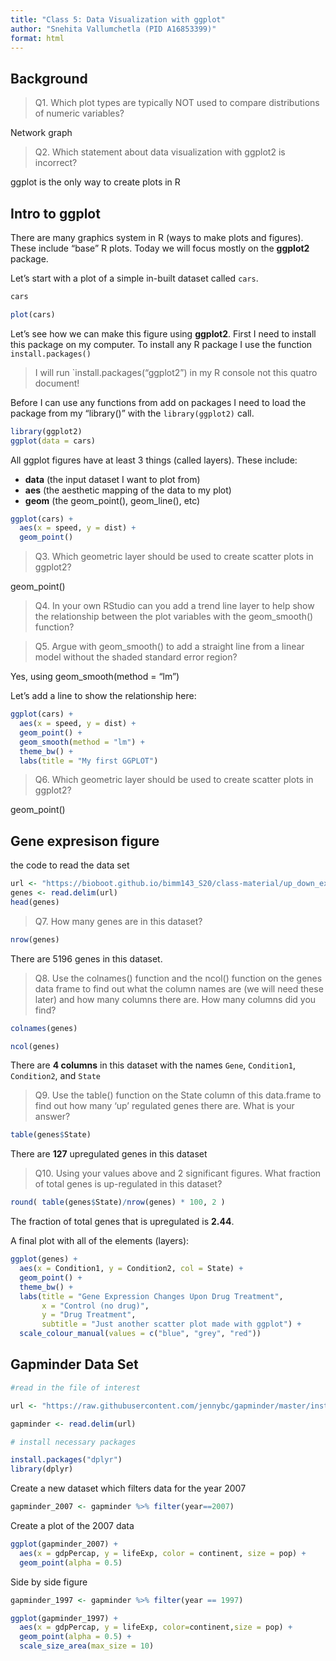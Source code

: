 ```yaml
---
title: "Class 5: Data Visualization with ggplot"
author: "Snehita Vallumchetla (PID A16853399)"
format: html
---
```


## Background

> Q1.  Which plot types are typically NOT used to compare distributions of numeric variables? 

Network graph

> Q2. Which statement about data visualization with ggplot2 is incorrect?

ggplot is the only way to create plots in R

## Intro to ggplot 

There are many graphics system in R (ways to make plots and figures). These include "base" R plots. Today we will focus mostly on the **ggplot2** package. 

Let's start with a plot of a simple in-built dataset called `cars`. 

```r
cars
```


```r
plot(cars)
```

Let's see how we can make this figure using **ggplot2**. First I need to install this package on my computer. To install any R package I use the function `install.packages()`

> I will run `install.packages("ggplot2") in my R console not this quatro document!

Before I can use any functions from add on packages I need to load the package from my "library()" with the `library(ggplot2)` call. 

```r
library(ggplot2)
ggplot(data = cars)
```
All ggplot figures have at least 3 things (called layers). These include:

* **data** (the input dataset I want to plot from)
* **aes** (the aesthetic mapping of the data to my plot)
* **geom** (the geom_point(), geom_line(), etc)


```r
ggplot(cars) + 
  aes(x = speed, y = dist) + 
  geom_point()
```

>Q3. Which geometric layer should be used to create scatter plots in ggplot2?

geom_point()

>Q4. In your own RStudio can you add a trend line layer to help show the relationship between the plot variables with the geom_smooth() function?

>Q5. Argue with geom_smooth() to add a straight line from a linear model without the shaded standard error region? 

Yes, using geom_smooth(method = "lm")

Let's add a line to show the relationship here:

```r
ggplot(cars) + 
  aes(x = speed, y = dist) + 
  geom_point() + 
  geom_smooth(method = "lm") +
  theme_bw() +
  labs(title = "My first GGPLOT")
```
> Q6. Which geometric layer should be used to create scatter plots in ggplot2? 

geom_point()

## Gene expresison figure

the code to read the data set
```r
url <- "https://bioboot.github.io/bimm143_S20/class-material/up_down_expression.txt"
genes <- read.delim(url)
head(genes)
```

> Q7. How many genes are in this dataset? 

```r
nrow(genes)
```
There are 5196 genes in this dataset. 

> Q8. Use the colnames() function and the ncol() function on the genes data frame to find out what the column names are (we will need these later) and how many columns there are. How many columns did you find?

```r
colnames(genes)
```

```r
ncol(genes)
```

There are **4 columns** in this dataset with the names `Gene`, `Condition1`, `Condition2`, and `State`

> Q9. Use the table() function on the State column of this data.frame to find out how many ‘up’ regulated genes there are. What is your answer?

```r
table(genes$State)
```

There are **127** upregulated genes in this dataset



> Q10. Using your values above and 2 significant figures. What fraction of total genes is up-regulated in this dataset?

```r
round( table(genes$State)/nrow(genes) * 100, 2 )
```

The fraction of total genes that is upregulated is **2.44**. 


A final plot with all of the elements (layers): 

```r
ggplot(genes) +
  aes(x = Condition1, y = Condition2, col = State) +
  geom_point() + 
  theme_bw() +
  labs(title = "Gene Expression Changes Upon Drug Treatment",
       x = "Control (no drug)", 
       y = "Drug Treatment",
       subtitle = "Just another scatter plot made with ggplot") +
  scale_colour_manual(values = c("blue", "grey", "red"))
```

## Gapminder Data Set

```r
#read in the file of interest

url <- "https://raw.githubusercontent.com/jennybc/gapminder/master/inst/extdata/gapminder.tsv"

gapminder <- read.delim(url)
```

```r
# install necessary packages

install.packages("dplyr")
library(dplyr)
```
Create a new dataset which filters data for the year 2007
```r
gapminder_2007 <- gapminder %>% filter(year==2007)
```


Create a plot of the 2007 data
```r
ggplot(gapminder_2007) + 
  aes(x = gdpPercap, y = lifeExp, color = continent, size = pop) +
  geom_point(alpha = 0.5) 
```

Side by side figure
```r
gapminder_1997 <- gapminder %>% filter(year == 1997)

ggplot(gapminder_1997) +
  aes(x = gdpPercap, y = lifeExp, color=continent,size = pop) +
  geom_point(alpha = 0.5) + 
  scale_size_area(max_size = 10) 
```

